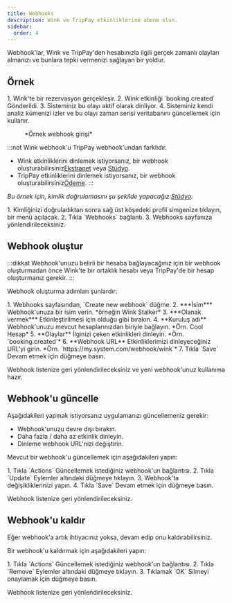 ```yaml
---
title: Webhooks
description: Wink ve TripPay etkinliklerine abone olun.
sidebar:
  order: 4
---
```


Webhook'lar, Wink ve TripPay'den hesabınızla ilgili gerçek zamanlı olayları almanızı ve bunlara tepki vermenizi sağlayan bir yoldur.

## Örnek

<Steps>
  1. Wink'te bir rezervasyon gerçekleşir.
  2. Wink etkinliği `booking.created` Gönderildi.
  3. Sisteminiz bu olayı aktif olarak dinliyor.
  4. Sisteminiz kendi analiz kümenizi izler ve bu olayı zaman serisi veritabanını güncellemek için kullanır.
</Steps>


<figure>
  <CloudinaryImage width="350" height="215" resize="scale" quality="best" alt="Örnek webhook" src="academy/webhook" errorImage="noimage_opaque_nyrtl0.png" />

  <figcaption>*Örnek webhook girişi*</figcaption>
</figure>


:::not
Wink webhook'u TripPay webhook'undan farklıdır.

* Wink etkinliklerini dinlemek istiyorsanız, bir webhook oluşturabilirsiniz[Ekstranet](https://extranet.wink.travel) veya [Stüdyo](https://studio.wink.travel).
* TripPay etkinliklerini dinlemek istiyorsanız, bir webhook oluşturabilirsiniz[Ödeme](https://pay.wink.travel).
  :::

*Bu örnek için, kimlik doğrulamasını şu şekilde yapacağız:[Stüdyo](https://studio.wink.travel).*

<Steps>
  1. Kimliğinizi doğruladıktan sonra sağ üst köşedeki profil simgenize tıklayın, bir menü açılacak.
  2. Tıkla `Webhooks` bağlantı.
  3. Webhooks sayfanıza yönlendirileceksiniz.
</Steps>


## Webhook oluştur

:::dikkat
Webhook'unuzu belirli bir hesaba bağlayacağınız için bir webhook oluşturmadan önce Wink'te bir ortaklık hesabı veya TripPay'de bir hesap oluşturmanız gerekir.
:::

Webhook oluşturma adımları şunlardır:

<Steps>
  1. Webhooks sayfasından, `Create new webhook` düğme.
  2. ***İsim*** Webhook'unuza bir isim verin. *örneğin Wink Stalker*
  3. ***Olanak vermek*** Etkinleştirilmesi için olduğu gibi bırakın.
  4. **Kuruluş adı** Webhook'unuzu mevcut hesaplarınızdan biriyle bağlayın. *Örn. Cool Hesap*
  5. **Olaylar** İlginizi çeken etkinlikleri dinleyin. *Örn. `booking.created`*
  6. **Webhook URL** Etkinliklerimizi dinleyeceğiniz URL'yi girin. *Örn. `https://my.system.com/webhook/wink`*
  7. Tıkla `Save` Devam etmek için düğmeye basın.
</Steps>


Webhook listenize geri yönlendirileceksiniz ve yeni webhook'unuz kullanıma hazır.

## Webhook'u güncelle

Aşağıdakileri yapmak istiyorsanız uygulamanızı güncellemeniz gerekir:

* Webhook'unuzu devre dışı bırakın.
* Daha fazla / daha az etkinlik dinleyin.
* Dinleme webhook URL'nizi değiştirin.

Mevcut bir webhook'u güncellemek için aşağıdakileri yapın:

<Steps>
  1. Tıkla `Actions` Güncellemek istediğiniz webhook'un bağlantısı.
  2. Tıkla `Update` Eylemler altındaki düğmeye tıklayın.
  3. Webhook'ta değişikliklerinizi yapın.
  4. Tıkla `Save` Devam etmek için düğmeye basın.
</Steps>


Webhook listenize geri yönlendirileceksiniz.

## Webhook'u kaldır

Eğer webhook'a artık ihtiyacınız yoksa, devam edip onu kaldırabilirsiniz.

Bir webhook'u kaldırmak için aşağıdakileri yapın:

<Steps>
  1. Tıkla `Actions` Güncellemek istediğiniz webhook'un bağlantısı.
  2. Tıkla `Remove` Eylemler altındaki düğmeye tıklayın.
  3. Tıklamak `OK` Silmeyi onaylamak için düğmeye basın.
</Steps>


Webhook listenize geri yönlendirileceksiniz.


